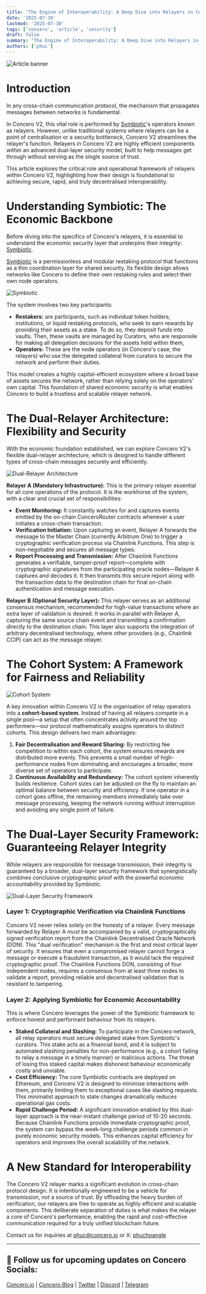 ```yaml
---
title: "The Engine of Interoperability: A Deep Dive into Relayers in Concero V2"
date: '2025-07-30'
lastmod: '2025-07-30'
tags: ['concero', 'article', 'security']
draft: false
summary: "The Engine of Interoperability: A Deep Dive into Relayers in Concero V2"
authors: ['phuc']
---
```


![Article banner](/static/images/concero/article/symbiotic-relayers-concero-v2/messaging.gif)

# Introduction

In any cross-chain communication protocol, the mechanism that propagates messages between networks is fundamental. 

In Concero V2, this vital role is performed by [Symbiotic](https://symbiotic.fi/)'s operators known as relayers. However, unlike traditional systems where relayers can be a point of centralisation or a security bottleneck, Concero V2 streamlines the relayer's function. Relayers in Concero V2 are highly efficient components within an advanced dual-layer security model, built to help messages get through without serving as the single source of trust.

This article explores the critical role and operational framework of relayers within Concero V2, highlighting how their design is foundational to achieving secure, rapid, and truly decentralised interoperability.

# Understanding Symbiotic: The Economic Backbone

Before diving into the specifics of Concero's relayers, it is essential to understand the economic security layer that underpins their integrity: [Symbiotic](https://symbiotic.fi/). 

[Symbiotic](https://symbiotic.fi/) is a permissionless and modular restaking protocol that functions as a thin coordination layer for shared security. Its flexible design allows networks like Concero to define their own restaking rules and select their own node operators.

![Symbiotic](/static/images/concero/article/symbiotic-relayers-concero-v2/understanding-symbiotic.png)

The system involves two key participants:

- **Restakers:** are participants, such as individual token holders, institutions, or liquid restaking protocols, who seek to earn rewards by providing their assets as a stake. To do so, they deposit funds into vaults. Then, these vaults are managed by Curators, who are responsile for making all delegation decisions for the assets held within them,
- **Operators:** These are the node operators (in Concero's case, the relayers) who use the delegated collateral from curators to secure the network and perform their duties.

This model creates a highly capital-efficient ecosystem where a broad base of assets secures the network, rather than relying solely on the operators' own capital. This foundation of shared economic security is what enables Concero to build a trustless and scalable relayer network.

# The Dual-Relayer Architecture: Flexibility and Security

With the economic foundation established, we can explore Concero V2's flexible dual-relayer architecture, which is designed to handle different types of cross-chain messages securely and efficiently.

![Dual-Relayer Architecture](/static/images/concero/article/symbiotic-relayers-concero-v2/dual-relayer-architecture.png)

**Relayer A (Mandatory Infrastructure):** This is the primary relayer essential for all core operations of the protocol. It is the workhorse of the system, with a clear and crucial set of responsibilities:

- **Event Monitoring:** It constantly watches for and captures events emitted by the on-chain ConceroRouter contracts whenever a user initiates a cross-chain transaction.
- **Verification Initiation:** Upon capturing an event, Relayer A forwards the message to the Master Chain (currently Arbitrum One) to trigger a cryptographic verification process via Chainlink Functions. This step is non-negotiable and secures all message types.
- **Report Processing and Transmission:** After Chainlink Functions generates a verifiable, tamper-proof report—complete with cryptographic signatures from the participating oracle nodes—Relayer A captures and decodes it. It then transmits this secure report along with the transaction data to the destination chain for final on-chain authentication and message execution.

**Relayer B (Optional Security Layer):** This relayer serves as an additional consensus mechanism, recommended for high-value transactions where an extra layer of validation is desired. It works in parallel with Relayer A, capturing the same source chain event and transmitting a confirmation directly to the destination chain. This layer also supports the integration of arbitrary decentralised technology, where other providers (e.g., Chainlink CCIP) can act as the message relayer.

# The Cohort System: A Framework for Fairness and Reliability

![Cohort System](/static/images/concero/article/symbiotic-relayers-concero-v2/cohort-system.png)

A key innovation within Concero V2 is the organisation of relay operators into a **cohort-based system**. Instead of having all relayers compete in a single pool—a setup that often concentrates activity around the top performers—our protocol mathematically assigns operators to distinct cohorts. This design delivers two main advantages:

1. **Fair Decentralisation and Reward Sharing:** By restricting fee competition to within each cohort, the system ensures rewards are distributed more evenly. This prevents a small number of high-performance nodes from dominating and encourages a broader, more diverse set of operators to participate.
2. **Continuous Availability and Redundancy:** The cohort system inherently builds resilience. Cohort sizes can be adjusted on the fly to maintain an optimal balance between security and efficiency. If one operator in a cohort goes offline, the remaining members immediately take over message processing, keeping the network running without interruption and avoiding any single point of failure.

# The Dual-Layer Security Framework: Guaranteeing Relayer Integrity

While relayers are responsible for message transmission, their integrity is guaranteed by a broader, dual-layer security framework that synergistically combines conclusive cryptographic proof with the powerful economic accountability provided by Symbiotic.

![Dual-Layer Security Framework](/static/images/concero/article/symbiotic-relayers-concero-v2/synergy-dual-security-model.png)

### Layer 1: Cryptographic Verification via Chainlink Functions

Concero V2 never relies solely on the honesty of a relayer. Every message forwarded by Relayer A *must* be accompanied by a valid, cryptographically signed verification report from the Chainlink Decentralised Oracle Network (DON). This "dual verification" mechanism is the first and most critical layer of security. It ensures that even a compromised relayer cannot forge a message or execute a fraudulent transaction, as it would lack the required cryptographic proof. The Chainlink Functions DON, consisting of four independent nodes, requires a consensus from at least three nodes to validate a report, providing reliable and decentralised validation that is resistant to tampering.

### Layer 2: Applying Symbiotic for Economic Accountability

This is where Concero leverages the power of the Symbiotic framework to enforce honest and performant behaviour from its relayers.

- **Staked Collateral and Slashing:** To participate in the Concero network, all relay operators must secure delegated stake from Symbiotic's curators. This stake acts as a financial bond, and it is subject to automated slashing penalties for non-performance (e.g., a cohort failing to relay a message in a timely manner) or malicious actions. The threat of losing this staked capital makes dishonest behaviour economically costly and unviable.
- **Cost Efficiency:** The core Symbiotic contracts are deployed on Ethereum, and Concero V2 is designed to minimise interactions with them, primarily limiting them to exceptional cases like slashing requests. This minimalist approach to state changes dramatically reduces operational gas costs.
- **Rapid Challenge Period:** A significant innovation enabled by this dual-layer approach is the near-instant challenge period of 10-20 seconds. Because Chainlink Functions provide immediate cryptographic proof, the system can bypass the week-long challenge periods common in purely economic security models. This enhances capital efficiency for operators and improves the overall scalability of the network.

# A New Standard for Interoperability

The Concero V2 relayer marks a significant evolution in cross-chain protocol design. It is intentionally engineered to be a vehicle for transmission, not a source of trust. By offloading the heavy burden of verification, our relayers are free to operate as highly efficient and scalable components. This deliberate separation of duties is what makes the relayer a core of Concero's performance, enabling the rapid and cost-effective communication required for a truly unified blockchain future.

Contact us for inquiries at [phuc@concero.io](mailto:phuc@concero.io) or X: [phuchoangle](https://x.com/phuchoanglevn)

---

## 🤝 Follow us for upcoming updates on Concero Socials:

[Concero.io](https://concero.io) | [Concero Blog](https://blog.concero.io) | [Twitter](https://x.com/concero_io) | [Discord](https://discord.com/invite/lanca) | [Telegram](https://t.me/concero_news)
